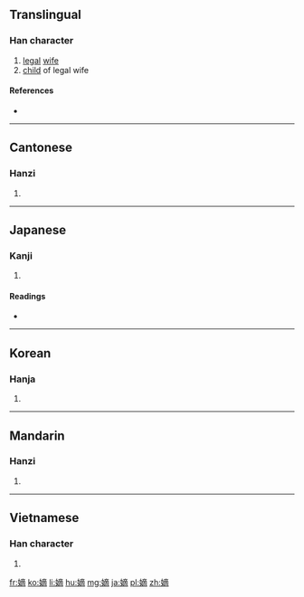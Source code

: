 ==Translingual==

===Han character===
{{Han char|rn=38|rad=女|as=11|sn=14|four=4042<sub>7</sub>|canj=女卜金月 (VYCB)|ids=⿰[[女]][[啇]]}}

# [[legal]] [[wife]]
# [[child]] of legal wife

====References====
* {{Han ref|kx=0270.010|dkj=06656|dj=0537.270|hdz=21078.060|uh=5AE1|ud=23265|bh=B9DE|bd=47582}}

----

==Cantonese==

===Hanzi===
{{yue-hanzi|jyut=[[dik1]]|y=dik1}}

# {{defn|lang=yue|sort=女11}}

----

==Japanese==

===Kanji===
{{ja-kanji|grade=c|rs=女11}}

# {{defn|lang=ja|sort=女11}}

====Readings====
* {{ja-readings|on=[[ちゃく]] (chaku), [[てき]] (teki)|kun=[[よつぎ]] (yotsugi)}}

----

==Korean==

===Hanja===
{{ko-hanja|hangeul=적|rv=jeok|mr=chŏk}}

# {{defn|lang=ko|sort=女11}}

----

==Mandarin==

===Hanzi===
{{cmn-hanzi|pin=[[dí]] ([[di2]])|wg=ti<sup>2</sup>}}

# {{defn|lang=cmn|sort=女11}}

----

==Vietnamese==

===Han character===
{{vi-hantu|[[đích]]|rs=女11}}

# {{defn|lang=vi|sort=女11}}

[[fr:嫡]]
[[ko:嫡]]
[[li:嫡]]
[[hu:嫡]]
[[mg:嫡]]
[[ja:嫡]]
[[pl:嫡]]
[[zh:嫡]]